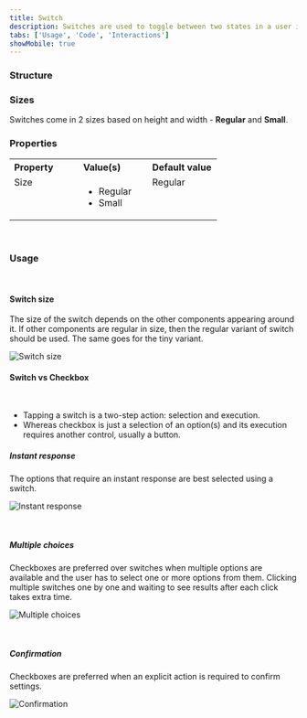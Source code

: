 ```yaml
---
title: Switch
description: Switches are used to toggle between two states in a user interface - ON and OFF, hence resembling the real-life switches used to turn something ON or OFF.
tabs: ['Usage', 'Code', 'Interactions']
showMobile: true
---
```


### Structure

<Preview name='components-switch-default-switch--default-switch' />

### Sizes

Switches come in 2 sizes based on height and width - **Regular** and **Small**.

<Preview name='components-switch-variants-size--size' />

### Properties
<table style="width: 100%">
  <tbody>
    <tr>
      <th style="width:33%; text-align: left;">Property</th>
      <th style="width:33%; text-align: left;">Value(s)</th>
      <th style="width:33%; text-align: left;">Default value</th>
    </tr>
    <tr style="vertical-align: top">
      <td>Size</td>
      <td>
        <ul>
            <li>Regular</li>
            <li>Small</li>
        </ul>
      </td>
      <td>Regular</td>
    </tr>
  </tbody>
</table>
<br/>

### Usage

<br/>

#### Switch size

The size of the switch depends on the other components appearing around it. If other components are regular in size, then the regular variant of switch should be used. The same goes for the tiny variant.

![Switch size](./images/switch-3.png)
<br/>

#### Switch vs Checkbox

<br/>

<ul>
<li> Tapping a switch is a two-step action: selection and execution. </li>
<li> Whereas checkbox is just a selection of an option(s) and its execution requires another control, usually a button. </li>
</ul>

##### Instant response

The options that require an instant response are best selected using a switch.

![Instant response](./images/switch-4.png)

<br/>

##### Multiple choices

Checkboxes are preferred over switches when multiple options are available and the user has to select one or more options from them. Clicking multiple switches one by one and waiting to see results after each click takes extra time.

![Multiple choices](./images/switch-5.png)

<br/>

##### Confirmation

Checkboxes are preferred when an explicit action is required to confirm settings.

![Confirmation](./images/switch-6.png)

<br/>
<br/>
